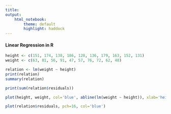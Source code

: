 ```yaml
---
title: 
output:
    html_notebook: 
        theme: default
        highlight: haddock
---
```


#### Linear Regression in R

```r
height <- c(151, 174, 138, 186, 128, 136, 179, 163, 152, 131)
weight <- c(63, 81, 56, 91, 47, 57, 76, 72, 62, 48)
```
```r
relation <- lm(weight ~ height)
print(relation)
summary(relation)
```
```r
print(sum(relation$residuals))
```
```r
plot(height, weight, col='blue', abline(lm(weight ~ height)), xlab='height (cm)', ylab='weight (kg)')
```
```r
plot(relation$residuals, pch=16, col='blue')
```
